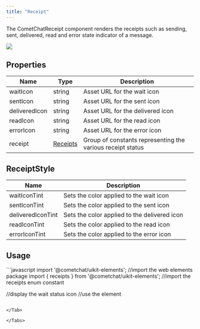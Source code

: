 ```yaml
---
title: "Receipt"
---
```




The CometChatReceipt component renders the receipts such as sending, sent, delivered, read and error state indicator of a message.

<Frame>
  <img src="/images/f82a1b5b-a1w8ok8jbsn50ui54tdfv1qqk5yregcweimaoo5kdk2eymhorifbpx6ksagig4g7-c4c6ce1ea172a4f9d33782a390b4aeee.png" />
</Frame>

## Properties

| Name          | Type                                  | Description                                                |
| ------------- | ------------------------------------- | ---------------------------------------------------------- |
| waitIcon      | string                                | Asset URL for the wait icon                                |
| sentIcon      | string                                | Asset URL for the sent icon                                |
| deliveredIcon | string                                | Asset URL for the delivered icon                           |
| readIcon      | string                                | Asset URL for the read icon                                |
| errorIcon     | string                                | Asset URL for the error icon                               |
| receipt       | [Receipts](/web-shared/receipts) | Group of constants representing the various receipt status |

## ReceiptStyle

| Name              | Description                                  |
| ----------------- | -------------------------------------------- |
| waitIconTint      | Sets the color applied to the wait icon      |
| sentIconTint      | Sets the color applied to the sent icon      |
| deliveredIconTint | Sets the color applied to the delivered icon |
| readIconTint      | Sets the color applied to the read icon      |
| errorIconTint     | Sets the color applied to the error icon     |

## Usage

<Tabs>
<Tab title="JavaScript">
```javascript
import '@cometchat/uikit-elements'; //import the web elements package
import { receipts } from '@cometchat/uikit-elements'; //import the receipts enum constant

//display the wait status icon
//use the element
<cometchat-receipt 
waitIcon="https://cdn-icons-png.flaticon.com/24/661/661562.png" 
sentIcon="https://cdn-icons-png.flaticon.com/24/1443/1443000.png" deliveredIcon="https://cdn-icons-png.flaticon.com/24/10728/10728652.png" readIcon="https://cdn-icons-png.flaticon.com/24/10728/10728588.png"
receipt={receipts.wait} 
errorIcon="https://cdn-icons-png.flaticon.com/24/10207/10207468.png"></cometchat-receipt>
```

</Tab>

</Tabs>
